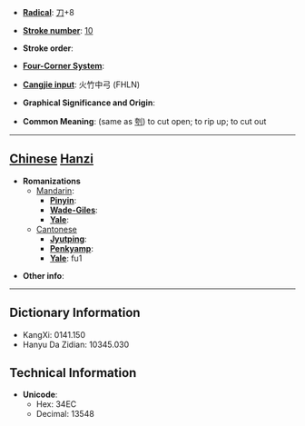 * '''[[Wiktionary:Chinese radical index| Radical]]''': [[Wiktionary:Chinese radical index 刀|刀]]+8

* '''[[Wiktionary:Chinese total strokes index|Stroke number]]''': [[Wiktionary:Chinese total strokes index 10|10]]

* '''Stroke order''': 

* '''[[Wiktionary:Chinese four corner index|Four-Corner System]]''': 

* '''[[Wiktionary:Chinese Cangjie index|Cangjie input]]''': 火竹中弓 (FHLN)

* '''Graphical Significance and Origin''': 

* '''Common Meaning''': (same as [[刳]]) to cut open; to rip up; to cut out

----

== [[Chinese]] [[Hanzi]] ==

* '''Romanizations'''
** [[Mandarin]]:
*** '''[[Pinyin]]''': 
*** '''[[Wade-Giles]]''': 
*** '''[[Yale]]''': 
**[[Cantonese]]
***'''[[Jyutping]]''':
***'''[[Penkyamp]]''': 
***'''[[Yale]]''': fu1

* '''Other info''': 

----

== Dictionary Information ==

* KangXi: 0141.150
* Hanyu Da Zidian: 10345.030

== Technical Information ==

* '''Unicode''':
** Hex: 34EC
** Decimal: 13548